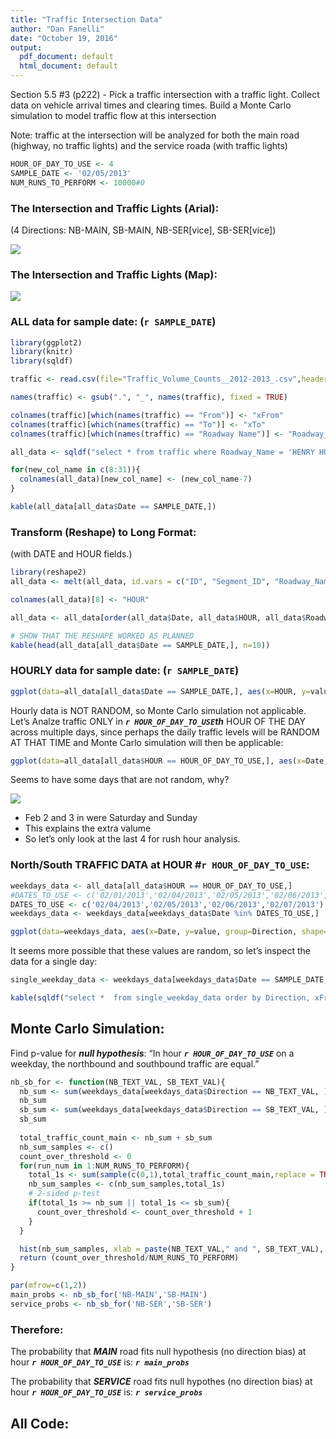 ```yaml
---
title: "Traffic Intersection Data"
author: "Dan Fanelli"
date: "October 19, 2016"
output:
  pdf_document: default
  html_document: default
---
```


Section 5.5 #3 (p222) - Pick a traffic intersection with a traffic light.  Collect data on vehicle arrival times and clearing times.  Build a Monte Carlo simulation to model traffic flow at this intersection

Note: traffic at the intersection will be analyzed for both the main road (highway, no traffic lights) and the service roada (with traffic lights)

```r
HOUR_OF_DAY_TO_USE <- 4
SAMPLE_DATE <- '02/05/2013'
NUM_RUNS_TO_PERFORM <- 10000#0
```

### The Intersection and Traffic Lights (Arial):

(4 Directions: NB-MAIN, SB-MAIN, NB-SER[vice], SB-SER[vice])

![](intersection.png)

### The Intersection and Traffic Lights (Map):

![](intersection_map.png)

### ALL data for sample date: (`r SAMPLE_DATE`)

```r
library(ggplot2)
library(knitr)
library(sqldf)

traffic <- read.csv(file="Traffic_Volume_Counts__2012-2013_.csv",header=TRUE,sep=",");

names(traffic) <- gsub(".", "_", names(traffic), fixed = TRUE)

colnames(traffic)[which(names(traffic) == "From")] <- "xFrom"
colnames(traffic)[which(names(traffic) == "To")] <- "xTo"
colnames(traffic)[which(names(traffic) == "Roadway Name")] <- "Roadway_Name"

all_data <- sqldf("select * from traffic where Roadway_Name = 'HENRY HUDSON PKWY' and direction in ('NB-MAIN','SB-MAIN','NB-SER','SB-SER') and xTo = 'W 232nd ST' and Date like '%2013' order by trim(xFrom)")

for(new_col_name in c(8:31)){
  colnames(all_data)[new_col_name] <- (new_col_name-7)
}

kable(all_data[all_data$Date == SAMPLE_DATE,])
```

### Transform (Reshape) to Long Format:

(with DATE and HOUR fields.)

```r

library(reshape2)
all_data <- melt(all_data, id.vars = c("ID", "Segment_ID", "Roadway_Name", "xFrom", "xTo", "Direction", "Date"))

colnames(all_data)[8] <- "HOUR"

all_data <- all_data[order(all_data$Date, all_data$HOUR, all_data$Roadway_Name, all_data$xFrom, all_data$xTo),] 

# SHOW THAT THE RESHAPE WORKED AS PLANNED
kable(head(all_data[all_data$Date == SAMPLE_DATE,], n=10))

```

### HOURLY data for sample date: (`r SAMPLE_DATE`)

```r
ggplot(data=all_data[all_data$Date == SAMPLE_DATE,], aes(x=HOUR, y=value, group=Direction, shape=Direction, color=Direction)) + ggtitle("TRAFFIC - ALL HOURS") + geom_line() + geom_point()

```

Hourly data is NOT RANDOM, so Monte Carlo simulation not applicable.  Let's Analze traffic ONLY in ***`r HOUR_OF_DAY_TO_USE`th*** HOUR OF THE DAY across multiple days, since perhaps the daily traffic levels will be RANDOM AT THAT TIME and Monte Carlo simulation will then be applicable:

```r
ggplot(data=all_data[all_data$HOUR == HOUR_OF_DAY_TO_USE,], aes(x=Date, y=value, group=Direction, shape=Direction, color=Direction)) + ggtitle(paste("TRAFFIC in HOUR = ",HOUR_OF_DAY_TO_USE)) + geom_line() + geom_point() + theme(axis.text.x = element_text(angle = 90, hjust = 1))

```

Seems to have some days that are not random, why?

![](remove_weekends.png)

* Feb 2 and 3 in were Saturday and Sunday
* This explains the extra valume
* So let's only look at the last 4 for rush hour analysis.

### North/South TRAFFIC DATA at HOUR #`r HOUR_OF_DAY_TO_USE`:

```r
weekdays_data <- all_data[all_data$HOUR == HOUR_OF_DAY_TO_USE,]
#DATES_TO_USE <- c('02/01/2013','02/04/2013','02/05/2013','02/06/2013','02/07/2013')
DATES_TO_USE <- c('02/04/2013','02/05/2013','02/06/2013','02/07/2013')
weekdays_data <- weekdays_data[weekdays_data$Date %in% DATES_TO_USE,]

ggplot(data=weekdays_data, aes(x=Date, y=value, group=Direction, shape=Direction, color=Direction)) + ggtitle(paste("WEEKDAY TRAFFIC at HOUR",HOUR_OF_DAY_TO_USE)) + geom_line() + geom_point() + theme(axis.text.x = element_text(angle = 90, hjust = 1))

```

It seems more possible that these values are random, so let's inspect the data for a single day:

```r
single_weekday_data <- weekdays_data[weekdays_data$Date == SAMPLE_DATE,]

kable(sqldf("select *  from single_weekday_data order by Direction, xFrom, xTo"))
```


## Monte Carlo Simulation:

Find p-value for ***null hypothesis***: "In hour ***`r HOUR_OF_DAY_TO_USE`*** on a weekday, the northbound and southbound traffic are equal."  

```r
nb_sb_for <- function(NB_TEXT_VAL, SB_TEXT_VAL){
  nb_sum <- sum(weekdays_data[weekdays_data$Direction == NB_TEXT_VAL, ]$value)
  nb_sum
  sb_sum <- sum(weekdays_data[weekdays_data$Direction == SB_TEXT_VAL, ]$value)
  sb_sum
  
  total_traffic_count_main <- nb_sum + sb_sum
  nb_sum_samples <- c()
  count_over_threshold <- 0
  for(run_num in 1:NUM_RUNS_TO_PERFORM){
    total_1s <- sum(sample(c(0,1),total_traffic_count_main,replace = TRUE))
    nb_sum_samples <- c(nb_sum_samples,total_1s)
    # 2-sided p-test
    if(total_1s >= nb_sum || total_1s <= sb_sum){
      count_over_threshold <- count_over_threshold + 1
    }
  }

  hist(nb_sum_samples, xlab = paste(NB_TEXT_VAL," and ", SB_TEXT_VAL), main = paste(count_over_threshold,"/",NUM_RUNS_TO_PERFORM,"over 4AM count"))
  return (count_over_threshold/NUM_RUNS_TO_PERFORM)
}

par(mfrow=c(1,2))
main_probs <- nb_sb_for('NB-MAIN','SB-MAIN')
service_probs <- nb_sb_for('NB-SER','SB-SER')
```

### Therefore:

The probability that ***MAIN*** road fits null hypothesis (no direction bias) at hour ***`r HOUR_OF_DAY_TO_USE`*** is: ***`r main_probs`***

The probability that ***SERVICE*** road fits null hypothes (no direction bias) at hour ***`r HOUR_OF_DAY_TO_USE`*** is: ***`r service_probs`***

## All Code:

```r

```
